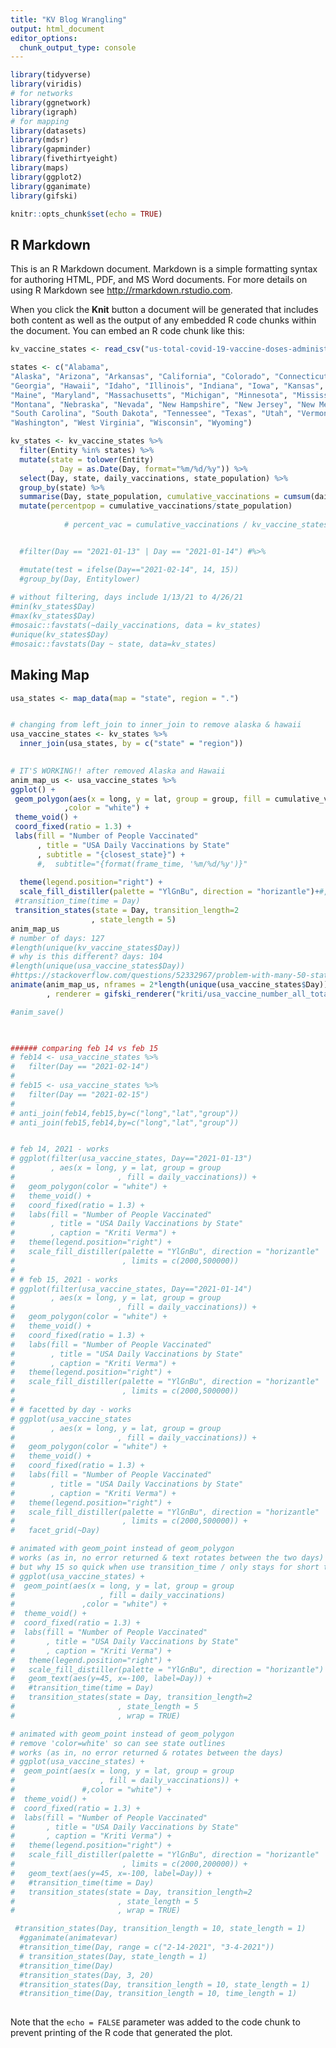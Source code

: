 ```yaml
---
title: "KV Blog Wrangling"
output: html_document
editor_options: 
  chunk_output_type: console
---
```


```r

library(tidyverse)
library(viridis)
# for networks
library(ggnetwork)
library(igraph)
# for mapping
library(datasets)
library(mdsr)
library(gapminder)
library(fivethirtyeight)
library(maps)
library(ggplot2)
library(gganimate)
library(gifski)

knitr::opts_chunk$set(echo = TRUE)
```

## R Markdown

This is an R Markdown document. Markdown is a simple formatting syntax for authoring HTML, PDF, and MS Word documents. For more details on using R Markdown see <http://rmarkdown.rstudio.com>.

When you click the **Knit** button a document will be generated that includes both content as well as the output of any embedded R code chunks within the document. You can embed an R code chunk like this:

```r
kv_vaccine_states <- read_csv("us-total-covid-19-vaccine-doses-administered_final.csv")

states <- c("Alabama",
"Alaska", "Arizona", "Arkansas", "California", "Colorado", "Connecticut", "Delaware", "Florida",
"Georgia", "Hawaii", "Idaho", "Illinois", "Indiana", "Iowa", "Kansas", "Kentucky", "Louisiana",
"Maine", "Maryland", "Massachusetts", "Michigan", "Minnesota", "Mississippi", "Missouri",
"Montana", "Nebraska", "Nevada", "New Hampshire", "New Jersey", "New Mexico", "New York State", "North Carolina", "North Dakota", "Ohio", "Oklahoma", "Oregon", "Pennsylvania", "Rhode Island",
"South Carolina", "South Dakota", "Tennessee", "Texas", "Utah", "Vermont", "Virginia",
"Washington", "West Virginia", "Wisconsin", "Wyoming")

kv_states <- kv_vaccine_states %>%
  filter(Entity %in% states) %>%
  mutate(state = tolower(Entity)
         , Day = as.Date(Day, format="%m/%d/%y")) %>%
  select(Day, state, daily_vaccinations, state_population) %>%
  group_by(state) %>%
  summarise(Day, state_population, cumulative_vaccinations = cumsum(daily_vaccinations)) %>%
  mutate(percentpop = cumulative_vaccinations/state_population)
  
            # percent_vac = cumulative_vaccinations / kv_vaccine_states$state_population)


  #filter(Day == "2021-01-13" | Day == "2021-01-14") #%>%

  #mutate(test = ifelse(Day=="2021-02-14", 14, 15))
  #group_by(Day, Entitylower)
         
# without filtering, days include 1/13/21 to 4/26/21
#min(kv_states$Day)
#max(kv_states$Day)
#mosaic::favstats(~daily_vaccinations, data = kv_states)
#unique(kv_states$Day)
#mosaic::favstats(Day ~ state, data=kv_states)
```

## Making Map

```r
usa_states <- map_data(map = "state", region = ".") 


# changing from left_join to inner_join to remove alaska & hawaii
usa_vaccine_states <- kv_states %>%
  inner_join(usa_states, by = c("state" = "region"))
  

# IT'S WORKING!! after removed Alaska and Hawaii 
anim_map_us <- usa_vaccine_states %>%
ggplot() +
 geom_polygon(aes(x = long, y = lat, group = group, fill = cumulative_vaccinations)
            ,color = "white") +
 theme_void() +
 coord_fixed(ratio = 1.3) +
 labs(fill = "Number of People Vaccinated"
      , title = "USA Daily Vaccinations by State"
      , subtitle = "{closest_state}") +
      #,  subtitle="{format(frame_time, '%m/%d/%y')}"
    
  theme(legend.position="right") +
  scale_fill_distiller(palette = "YlGnBu", direction = "horizantle")+#, limits = c(0,30000000)) +
 #transition_time(time = Day)
 transition_states(state = Day, transition_length=2
                  , state_length = 5)
anim_map_us
# number of days: 127
#length(unique(kv_vaccine_states$Day))
# why is this different? days: 104
#length(unique(usa_vaccine_states$Day))
#https://stackoverflow.com/questions/52332967/problem-with-many-50-states-in-gganimate
animate(anim_map_us, nframes = 2*length(unique(usa_vaccine_states$Day))
        , renderer = gifski_renderer("kriti/usa_vaccine_number_all_total_states.gif"))

#anim_save() 

 
```

```r
###### comparing feb 14 vs feb 15
# feb14 <- usa_vaccine_states %>%
#   filter(Day == "2021-02-14")
# 
# feb15 <- usa_vaccine_states %>%
#   filter(Day == "2021-02-15")
# 
# anti_join(feb14,feb15,by=c("long","lat","group"))
# anti_join(feb15,feb14,by=c("long","lat","group"))


# feb 14, 2021 - works
# ggplot(filter(usa_vaccine_states, Day=="2021-01-13")
#        , aes(x = long, y = lat, group = group
#                       , fill = daily_vaccinations)) +
#   geom_polygon(color = "white") +
#   theme_void() +
#   coord_fixed(ratio = 1.3) +
#   labs(fill = "Number of People Vaccinated"
#        , title = "USA Daily Vaccinations by State"
#        , caption = "Kriti Verma") +
#   theme(legend.position="right") +
#   scale_fill_distiller(palette = "YlGnBu", direction = "horizantle"
#                        , limits = c(2000,500000))
# 
# # feb 15, 2021 - works
# ggplot(filter(usa_vaccine_states, Day=="2021-01-14")
#        , aes(x = long, y = lat, group = group
#                       , fill = daily_vaccinations)) +
#   geom_polygon(color = "white") +
#   theme_void() +
#   coord_fixed(ratio = 1.3) +
#   labs(fill = "Number of People Vaccinated"
#        , title = "USA Daily Vaccinations by State" 
#        , caption = "Kriti Verma") +
#   theme(legend.position="right") +
#   scale_fill_distiller(palette = "YlGnBu", direction = "horizantle"
#                        , limits = c(2000,500000))
# 
# # facetted by day - works
# ggplot(usa_vaccine_states
#        , aes(x = long, y = lat, group = group
#                       , fill = daily_vaccinations)) +
#   geom_polygon(color = "white") +
#   theme_void() +
#   coord_fixed(ratio = 1.3) +
#   labs(fill = "Number of People Vaccinated"
#        , title = "USA Daily Vaccinations by State" 
#        , caption = "Kriti Verma") +
#   theme(legend.position="right") +
#   scale_fill_distiller(palette = "YlGnBu", direction = "horizantle"
#                        , limits = c(2000,500000)) +
#   facet_grid(~Day)

# animated with geom_point instead of geom_polygon
# works (as in, no error returned & text rotates between the two days)
# but why 15 so quick when use transition_time / only stays for short time?
# ggplot(usa_vaccine_states) +
#  geom_point(aes(x = long, y = lat, group = group
#                   , fill = daily_vaccinations)
#               ,color = "white") +
#  theme_void() +
#  coord_fixed(ratio = 1.3) +
#  labs(fill = "Number of People Vaccinated"
#       , title = "USA Daily Vaccinations by State"
#       , caption = "Kriti Verma") +
#   theme(legend.position="right") +
#   scale_fill_distiller(palette = "YlGnBu", direction = "horizantle") +
#   geom_text(aes(y=45, x=-100, label=Day)) +
#   #transition_time(time = Day)
#   transition_states(state = Day, transition_length=2
#                       , state_length = 5
#                       , wrap = TRUE)

# animated with geom_point instead of geom_polygon
# remove 'color=white' so can see state outlines
# works (as in, no error returned & rotates between the days)
# ggplot(usa_vaccine_states) +
#  geom_point(aes(x = long, y = lat, group = group
#                   , fill = daily_vaccinations)) +
#               #,color = "white") +
#  theme_void() +
#  coord_fixed(ratio = 1.3) +
#  labs(fill = "Number of People Vaccinated"
#       , title = "USA Daily Vaccinations by State"
#       , caption = "Kriti Verma") +
#   theme(legend.position="right") +
#   scale_fill_distiller(palette = "YlGnBu", direction = "horizantle"
#                        , limits = c(2000,200000)) +
#   geom_text(aes(y=45, x=-100, label=Day)) +
#   #transition_time(time = Day)
#   transition_states(state = Day, transition_length=2
#                       , state_length = 5
#                       , wrap = TRUE)

 #transition_states(Day, transition_length = 10, state_length = 1)
  #gganimate(animatevar)
  #transition_time(Day, range = c("2-14-2021", "3-4-2021"))
  # transition_states(Day, state_length = 1)
  #transition_time(Day) 
  #transition_states(Day, 3, 20)
  #transition_states(Day, transition_length = 10, state_length = 1)
  #transition_time(Day, transition_length = 10, time_length = 1)
  
```
Note that the `echo = FALSE` parameter was added to the code chunk to prevent printing of the R code that generated the plot.
